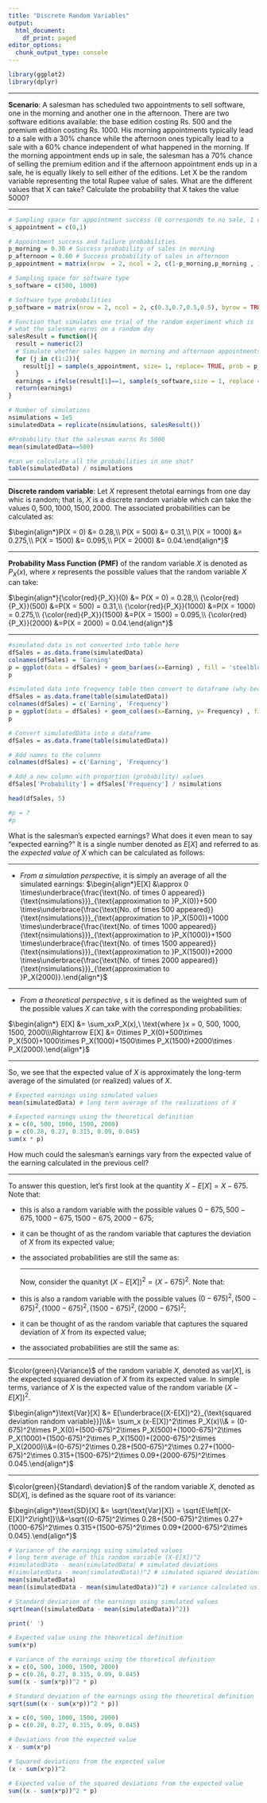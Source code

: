 ---
title: "Discrete Random Variables"
output:
  html_document:
    df_print: paged
editor_options:
  chunk_output_type: console
---

```{r}
library(ggplot2)
library(dplyr)
```

---

**Scenario**: A salesman has scheduled two appointments to sell software, one in the morning and another one in the afternoon. There are two software editions available: the base edition costing Rs. 500 and the premium edition costing Rs. 1000. His morning appointments typically lead to a sale with a 30% chance while the afternoon ones typically lead to a sale with a 60% chance independent of what happened in the morning. If the morning appointment ends up in sale, the salesman has a 70% chance of selling the premium edition and if the afternoon appointment ends up in a sale, he is equally likely to sell either of the editions. Let X be the random variable representing the total Rupee value of sales. What are the different values that X can take? Calculate the probability that X takes the value 5000?

---


```{r}
# Sampling space for appointment success (0 corresponds to no sale, 1 corresponds to a sale)
s_appointment = c(0,1)

# Appointment success and failure probabilities
p_morning = 0.30 # Success probability of sales in morning
p_afternoon = 0.60 # Success probability of sales in afternoon
p_appointment = matrix(nrow  = 2, ncol = 2, c(1-p_morning,p_morning , 1-p_afternoon, p_afternoon), byrow = TRUE)

# Sampling space for software type
s_software = c(500, 1000)

# Software type probabilities
p_software = matrix(nrow = 2, ncol = 2, c(0.3,0.7,0.5,0.5), byrow = TRUE)

# Function that simulates one trial of the random experiment which is
# what the salesman earns on a random day
salesResult = function(){
  result = numeric(2)
  # Simulate whether sales happen in morning and afternoon appointments
  for (j in c(1:2)){
    result[j] = sample(s_appointment, size= 1, replace= TRUE, prob = p_appointment[j ,  ])
  }
  earnings = ifelse(result[1]==1, sample(s_software,size = 1, replace = TRUE, prob = p_software[1, ]), 0) + ifelse(result[2] == 1, sample(s_software, size = 1, replace = TRUE, prob = p_software[2, ]), 0)
  return(earnings)
}

# Number of simulations
nsimulations = 1e5
simulatedData = replicate(nsimulations, salesResult())

#Probability that the salesman earns Rs 5000
mean(simulatedData==500)

#can we calculate all the probabilities in one shot?
table(simulatedData) / nsimulations
```

---

**Discrete random variable**: Let $X$  represent thetotal earnings from one day whic is random; that is, $X$ is a discrete random variable which can take the values $0, 500, 1000, 1500, 2000.$ The associated probabilities can be calculated as:

$\begin{align*}P(X = 0)  &= 0.28,\\ P(X = 500) &= 0.31,\\ P(X = 1000) &= 0.275,\\ P(X = 1500) &= 0.095,\\ P(X = 2000) &= 0.04.\end{align*}$

---

**Probability Mass Function (PMF)** of the random variable $X$ is denoted as $P_X(x),$ where $x$ represents the possible values that the random variable $X$ can take:

$\begin{align*}{\color{red}{P_X}}(0) &= P(X = 0)  = 0.28,\\ {\color{red}{P_X}}(500) &=P(X = 500) = 0.31,\\ {\color{red}{P_X}}(1000) &=P(X = 1000) = 0.275,\\ {\color{red}{P_X}}(1500) &=P(X = 1500) = 0.095,\\ {\color{red}{P_X}}(2000) &=P(X = 2000) = 0.04.\end{align*}$

---


```{r}
#simulated data is not converted into table here 
dfSales = as.data.frame(simulatedData)
colnames(dfSales) = 'Earning'
p = ggplot(data = dfSales) + geom_bar(aes(x=Earning) , fill = 'steelblue')
p
```

```{r}
#simulated data into frequency table then convert to dataframe (why because )
dfSales = as.data.frame(table(simulatedData))
colnames(dfSales) = c('Earning', 'Frequency')
p = ggplot(data = dfSales) + geom_col(aes(x=Earning, y= Frequency) , fill = 'steelblue')
p
```



```{r}
# Convert simulatedData into a dataframe
dfSales = as.data.frame(table(simulatedData))

# Add names to the columns
colnames(dfSales) = c('Earning', 'Frequency')

# Add a new column with proportion (probability) values
dfSales['Probability'] = dfSales['Frequency'] / nsimulations

head(dfSales, 5)

#p = ?
#p
```

What is the salesman's expected earnings? What does it even mean to say "expected earning?" It is a single number denoted as $E[X]$ and referred to as the *expected value of* $X$ which can be calculated as follows:


---



*   *From a simulation perspective*, it is simply an average of all the simulated earnings:
$\begin{align*}E[X] &\approx 0 \times\underbrace{\frac{\text{No. of times 0 appeared}}{\text{nsimulations}}}_{\text{approximation to }P_X(0)}+500 \times\underbrace{\frac{\text{No. of times 500 appeared}}{\text{nsimulations}}}_{\text{approximation to }P_X(500)}+1000 \times\underbrace{\frac{\text{No. of times 1000 appeared}}{\text{nsimulations}}}_{\text{approximation to }P_X(1000)}+1500 \times\underbrace{\frac{\text{No. of times 1500 appeared}}{\text{nsimulations}}}_{\text{approximation to }P_X(1500)}+2000 \times\underbrace{\frac{\text{No. of times 2000 appeared}}{\text{nsimulations}}}_{\text{approximation to }P_X(2000)}.\end{align*}$


---


*   *From a theoretical perspective*, s it is defined as the weighted sum of the possible values $X$ can take with the corresponding probabilities:

$\begin{align*} E[X] &= \sum_xxP_X(x),\ \text{where }x = 0, 500, 1000, 1500, 2000\\\Rightarrow E[X] &= 0\times P_X(0)+500\times P_X(500)+1000\times P_X(1000)+1500\times P_X(1500)+2000\times P_X(2000).\end{align*}$



---

So, we see that the expected value of $X$ is approximately the long-term average of the simulated (or realized) values of $X.$

```{r}
# Expected earnings using simulated values
mean(simulatedData) # long term average of the realizations of X

# Expected earnings using the theoretical definition
x = c(0, 500, 1000, 1500, 2000)
p = c(0.28, 0.27, 0.315, 0.09, 0.045)
sum(x * p)
```

How much could the salesman's earnings vary from the expected value of the earning calculated in the previous cell?


---


To answer this question, let's first look at the quantity $X-E[X] = X-675.$ Note that:


*   this is also a random variable with the possible values $0-675, 500-675, 1000-675, 1500-675, 2000-675$;
*   it can be thought of as the random variable that captures the deviation of $X$ from its expected value;
*  the associated probabilities are still the same as:
\begin{array}{c|c|c}
\hline
\color{blue}X&\color{blue}{X}-\color{cyan}{E[X]} = \color{blue}{X}-\color{cyan}{675}&\color{magenta}{\text{Probability}}\\
\hline
0 & -675 & 0.28\\
500 & -175 & 0.27\\
1000 & 325 & 0.315\\
1500 & 825 & 0.09\\
2000 & 1325 & 0.045
\end{array}
---
Now, consider the quanityt $(X-E[X])^2 = (X-675)^2.$ Note that:


*   this is also a random variable with the possible values $(0-675)^2, (500-675)^2, (1000-675)^2, (1500-675)^2, (2000-675)^2$;
*   it can be thought of as the random variable that captures the squared deviation of $X$ from its expected value;
*  the associated probabilities are still the same as:
\begin{array}{c|c|c}
\hline
\color{blue}X&(\color{blue}{X}-\color{cyan}{E[X]})^2 = (\color{blue}{X}-\color{cyan}{675})^2&\color{magenta}{\text{Probability}}\\
\hline
0 & (-675)^2 & 0.28\\
500 & (-175)^2 & 0.27\\
1000 & (325)^2 & 0.315\\
1500 & (825)^2& 0.09\\
2000 & (1325)^2 & 0.045
\end{array}

---

$\color{green}{Variance}$ of the random variable $X,$ denoted as $\text{var}[X],$ is the expected squared deviation of $X$ from its expected value. In simple terms, variance of $X$ is the expected value of the random variable $(X-E[X])^2.$

$\begin{align*}\text{Var}[X] &= E[\underbrace{(X-E[X])^2}_{\text{squared deviation random variable}}]\\&=
\sum_x (x-E[X])^2\times P_X(x)\\& = (0-675)^2\times P_X(0)+(500-675)^2\times P_X(500)+(1000-675)^2\times P_X(1000)+(1500-675)^2\times P_X(1500)+(2000-675)^2\times P_X(2000)\\&=(0-675)^2\times 0.28+(500-675)^2\times 0.27+(1000-675)^2\times 0.315+(1500-675)^2\times 0.09+(2000-675)^2\times 0.045.\end{align*}$

---

$\color{green}{Standard\ deviation}$ of the random variable $X,$ denoted as $\text{SD}[X],$ is defined as the square root of its variance:

$\begin{align*}\text{SD}[X] &= \sqrt{\text{Var}[X]} = \sqrt{E\left[(X-E[X])^2\right]}\\&=\sqrt{(0-675)^2\times 0.28+(500-675)^2\times 0.27+(1000-675)^2\times 0.315+(1500-675)^2\times 0.09+(2000-675)^2\times 0.045}.\end{align*}$

```{r}
# Variance of the earnings using simulated values
# long term average of this random variable (X-E[X])^2
#simulatedData - mean(simulatedData) # simulated deviations
#(simulatedData - mean(simulatedData))^2 # simulated squared deviations
mean(simulatedData)
mean((simulatedData - mean(simulatedData))^2) # variance calculated using simulation

# Standard deviation of the earnings using simulated values
sqrt(mean((simulatedData - mean(simulatedData))^2))

print(' ')

# Expected value using the theoretical definition
sum(x*p)

# Variance of the earnings using the thoretical definition
x = c(0, 500, 1000, 1500, 2000)
p = c(0.28, 0.27, 0.315, 0.09, 0.045)
sum((x - sum(x*p))^2 * p)

# Standard deviation of the earnings using the theoretical definition
sqrt(sum((x - sum(x*p))^2 * p))
```

```{r}
x = c(0, 500, 1000, 1500, 2000)
p = c(0.28, 0.27, 0.315, 0.09, 0.045)

# Deviations from the expected value
x - sum(x*p)

# Squared deviations from the expected value
(x - sum(x*p))^2

# Expected value of the squared deviations from the expected value
sum((x - sum(x*p))^2 * p)
```






